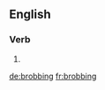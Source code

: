 ==English==

===Verb===
{{head|en}}

# {{present participle of|brob}}

[[de:brobbing]]
[[fr:brobbing]]